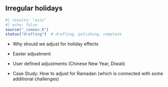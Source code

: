 ## Irregular holidays

```r
#| results: "asis"
#| echo: false
source("_common.R")
status("drafting")  # drafting, polishing, complete
```

-   Why should we adjust for holiday effects

-   Easter adjustment

-   User defined adjustments (Chinese New Year, Diwali)

-   Case Study: How to adjust for Ramadan (which is connected with some additional challenges)
